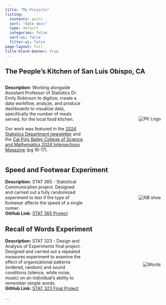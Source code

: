 ```yaml
---
title: "My Projects"
listing:
  contents: posts
  sort: "date desc"
  type: default
  categories: false
  sort-ui: false
  filter-ui: false
page-layout: full
title-block-banner: true
---
```


## The People's Kitchen of San Luis Obispo, CA

```{=html}
<div style="display: flex; align-items: center;">
  <div style="flex: 1;">
    <p><strong>Description:</strong> Working alongside Assistant Professor of Statistics Dr. Emily Robinson to digitize, create a data workflow, analyze, and produce dashboards to visualize data, specifically the number of meals served, for the local food kitchen.
    <p>Our work was featured in the <a href="https://statistics.calpoly.edu/news/stats-students-improve-meal-service-tracking-local-nonprofit" target="_blank">2024 Statistics Department newsletter</a> and the <a href="https://cosam.calpoly.edu/Intersections-2024" target="_blank">Cal Poly Bailey College of Science and Mathematics 2024 Intersections Magazine</a> (pg 16-17).</p>
  </div>
  <div style="flex: 1; text-align: right;">
    <img src="images/PK_LOGO.png" alt="PK Logo" style="max-width: 300px;">
  </div>
</div>
```
## Speed and Footwear Experiment

```{=html}
<div style="display: flex; align-items: center;">
  <div style="flex: 1;">
     <p style="margin: 0;"><strong>Description:</strong> STAT 365 - Statistical Communication project. Designed and carried out a fully randomized experiment to test if the type of footwear affects the speed of a single runner.</p>
    <p style="margin: 0;"><strong>GitHub Link:</strong> <a href="https://github.com/edyrey/stat365_project">STAT 365 Project</a></p>
  </div>
  <div style="flex: 1; text-align: right;">
    <img src="images/NBshoe.jpg" alt="NB shoe" style="max-width: 300px;">
  </div>
</div>
```
## Recall of Words Experiment

```{=html}
<div style="display: flex; align-items: center;">
  <div style="flex: 1;">
    <p style="margin: 0;"><strong>Description:</strong> STAT 323 - Design and Analysis of Experiments final project. Designed and carried out a repeated measures experiment to examine the effect of organizational patterns (ordered, random) and sound conditions (silence, white noise, music) on an individual’s ability to remember simple words. </p>
    <p style="margin: 0;"><strong>GitHub Link:</strong> <a href="https://github.com/edyrey/stat323_finalproject">STAT 323 Final Project</a></p>
  </div>
  <div style="flex: 1; text-align: right;">
    <img src="images/words.jpg" alt="Words" style="max-width: 250px;">
  </div>
</div>
```
...